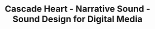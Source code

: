 ---
key: 5
href: "https://youtu.be/fsunq1zUIn4?si=Xc3HnVfnx9pJzitB"
title: "Cascade Heart - Narrative Sound - Sound Design for Digital Media"
publishedAt: "2025-01-08"
images:
  - "/images/projects/project-01/video-05.mp4"
summary: "Visuals - Richard Grant 2014. Video licesnsed under Creative Commons. The visuals of this file are to be used for educational purposes in the course \"Sound Design for Digital Media\"."

---